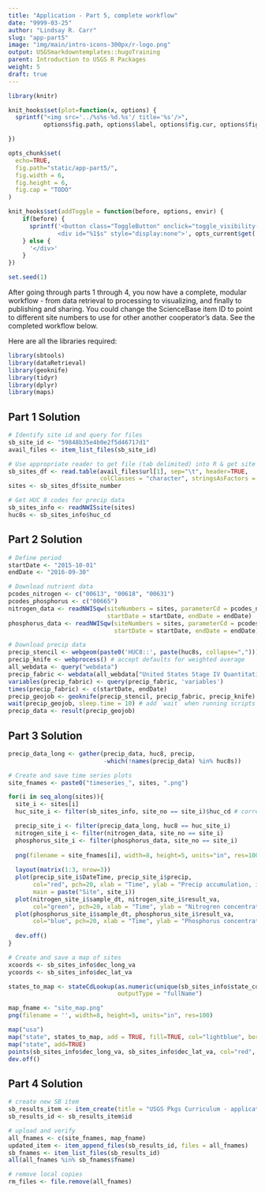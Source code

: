```yaml
---
title: "Application - Part 5, complete workflow"
date: "9999-03-25"
author: "Lindsay R. Carr"
slug: "app-part5"
image: "img/main/intro-icons-300px/r-logo.png"
output: USGSmarkdowntemplates::hugoTraining
parent: Introduction to USGS R Packages
weight: 5
draft: true
---
```


```r
library(knitr)

knit_hooks$set(plot=function(x, options) {
  sprintf("<img src='../%s%s-%d.%s'/ title='%s'/>", 
          options$fig.path, options$label, options$fig.cur, options$fig.ext, options$fig.cap)

})

opts_chunk$set(
  echo=TRUE,
  fig.path="static/app-part5/",
  fig.width = 6,
  fig.height = 6,
  fig.cap = "TODO"
)

knit_hooks$set(addToggle = function(before, options, envir) {
    if(before) {
      sprintf('<button class="ToggleButton" onclick="toggle_visibility(\'%1$s\')">Show Answer</button>
              <div id="%1$s" style="display:none">', opts_current$get('label'))
    } else {
      '</div>'
    }
})

set.seed(1)
```

After going through parts 1 through 4, you now have a complete, modular workflow - from data retrieval to processing to visualizing, and finally to publishing and sharing. You could change the ScienceBase item ID to point to different site numbers to use for other another cooperator's data. See the completed workflow below. 

Here are all the libraries required:

```r
library(sbtools)
library(dataRetrieval)
library(geoknife)
library(tidyr)
library(dplyr)
library(maps)
```

## Part 1 Solution

```r
# Identify site id and query for files
sb_site_id <- "59848b35e4b0e2f5d46717d1"
avail_files <- item_list_files(sb_site_id)

# Use appropriate reader to get file (tab delimited) into R & get site numbers
sb_sites_df <- read.table(avail_files$url[1], sep="\t", header=TRUE,
                          colClasses = "character", stringsAsFactors = FALSE)
sites <- sb_sites_df$site_number

# Get HUC 8 codes for precip data
sb_sites_info <- readNWISsite(sites)
huc8s <- sb_sites_info$huc_cd
```

## Part 2 Solution

```r
# Define period
startDate <- "2015-10-01"
endDate <- "2016-09-30"

# Download nutrient data
pcodes_nitrogen <- c("00613", "00618", "00631")
pcodes_phosphorus <- c("00665")
nitrogen_data <- readNWISqw(siteNumbers = sites, parameterCd = pcodes_nitrogen,
                            startDate = startDate, endDate = endDate)
phosphorus_data <- readNWISqw(siteNumbers = sites, parameterCd = pcodes_phosphorus,
                              startDate = startDate, endDate = endDate)

# Download precip data
precip_stencil <- webgeom(paste0('HUC8::', paste(huc8s, collapse=",")))
precip_knife <- webprocess() # accept defaults for weighted average
all_webdata <- query("webdata")
precip_fabric <- webdata(all_webdata["United States Stage IV Quantitative Precipitation Archive"])
variables(precip_fabric) <- query(precip_fabric, 'variables')
times(precip_fabric) <- c(startDate, endDate)
precip_geojob <- geoknife(precip_stencil, precip_fabric, precip_knife)
wait(precip_geojob, sleep.time = 10) # add `wait` when running scripts
precip_data <- result(precip_geojob)
```

## Part 3 Solution

```r
precip_data_long <- gather(precip_data, huc8, precip, 
                           -which(!names(precip_data) %in% huc8s))

# Create and save time series plots
site_fnames <- paste0("timeseries_", sites, ".png")

for(i in seq_along(sites)){
  site_i <- sites[i]
  huc_site_i <- filter(sb_sites_info, site_no == site_i)$huc_cd # corresponding HUC8

  precip_site_i <- filter(precip_data_long, huc8 == huc_site_i)
  nitrogen_site_i <- filter(nitrogen_data, site_no == site_i)
  phosphorus_site_i <- filter(phosphorus_data, site_no == site_i)
  
  png(filename = site_fnames[i], width=8, height=5, units="in", res=100)
  
  layout(matrix(1:3, nrow=3))
  plot(precip_site_i$DateTime, precip_site_i$precip,
       col="red", pch=20, xlab = "Time", ylab = "Precip accumulation, in",
       main = paste("Site", site_i))
  plot(nitrogen_site_i$sample_dt, nitrogen_site_i$result_va, 
       col="green", pch=20, xlab = "Time", ylab = "Nitrogren concentration, mg/l")
  plot(phosphorus_site_i$sample_dt, phosphorus_site_i$result_va,
       col="blue", pch=20, xlab = "Time", ylab = "Phosphorus concentration, mg/l")
  
  dev.off()
}

# Create and save a map of sites
xcoords <- sb_sites_info$dec_long_va
ycoords <- sb_sites_info$dec_lat_va

states_to_map <- stateCdLookup(as.numeric(unique(sb_sites_info$state_cd)), 
                               outputType = "fullName")

map_fname <- "site_map.png"
png(filename = '', width=8, height=5, units="in", res=100)

map("usa")
map("state", states_to_map, add = TRUE, fill=TRUE, col="lightblue", border = "lightblue")
map("state", add=TRUE)
points(sb_sites_info$dec_long_va, sb_sites_info$dec_lat_va, col="red", pch=20)
dev.off()

```

## Part 4 Solution

```r
# create new SB item
sb_results_item <- item_create(title = "USGS Pkgs Curriculum - application results")
sb_results_id <- sb_results_item$id

# upload and verify
all_fnames <- c(site_fnames, map_fname)
updated_item <- item_append_files(sb_results_id, files = all_fnames)
sb_fnames <- item_list_files(sb_results_id)
all(all_fnames %in% sb_fnames$fname)

# remove local copies
rm_files <- file.remove(all_fnames) 
```

